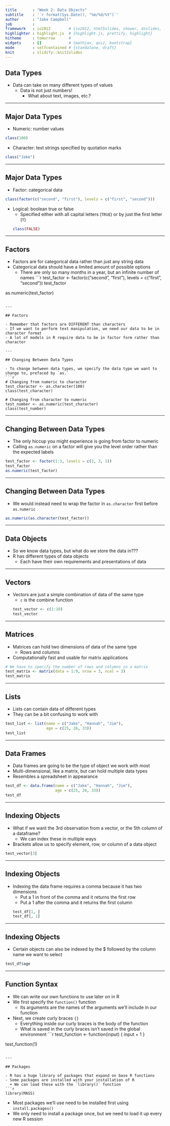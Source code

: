 ```yaml
---
title       : "Week 2: Data Objects"
subtitle    : '`r format(Sys.Date(), "%m/%d/%Y")`'
author      : "Jake Campbell"
job         : 
framework   : io2012        # {io2012, html5slides, shower, dzslides, ...}
highlighter : highlight.js  # {highlight.js, prettify, highlight}
hitheme     : tomorrow      # 
widgets     : []            # {mathjax, quiz, bootstrap}
mode        : selfcontained # {standalone, draft}
knit        : slidify::knit2slides
---
```


## Data Types

- Data can take on many different types of values
  + Data is not just numbers!
    + What about text, images, etc.?

--- 

## Major Data Types

- Numeric: number values
```r
class(100)
```
- Character: text strings specified by quotation marks
```r
class("Jake")
```

---

## Major Data Types

- Factor: categorical data
```r
class(factor(c("second", "first"), levels = c("first", "second")))
```
- Logical: boolean true or false
  + Specified either with all capital letters (`TRUE`) or by just the first letter (`T`)
```r
class(FALSE)
```

---

## Factors

- Factors are for categorical data rather than just any string data
- Categorical data should have a limited amount of possible options
  + There are only so many months in a year, but an infinite number of names
```r
test_factor <- factor(c("second", "first"), levels = c("first", "second"))
test_factor

as.numeric(test_factor)
```

---

## Factors

- Remember that factors are DIFFERENT than characters
- If we want to perform text manipulation, we need our data to be in character format
- A lot of models in R require data to be in factor form rather than character

---

## Changing Between Data Types

- To change between data types, we specify the data type we want to change to, prefaced by `as.`
```r
# Changing from numeric to character
test_character <- as.character(100)
class(test_character)

# Changing from character to numeric
test_number <- as.numeric(test_character)
class(test_number)
```

---

## Changing Between Data Types

- The only hiccup you might experience is going from factor to numeric
- Calling `as.numeric` on a factor will give you the level order rather than the expected labels
```r
test_factor <- factor(1:3, levels = c(2, 3, 1))
test_factor
as.numeric(test_factor)
```

---

## Changing Between Data Types

- We would instead need to wrap the factor in `as.character` first before `as.numeric`
```r
as.numeric(as.character(test_factor))
```

---

## Data Objects

- So we know data types, but what do we store the data in???
- R has different types of data objects
  + Each have their own requirements and presentations of data

---

## Vectors

- Vectors are just a simple combination of data of the same type
  + `c` is the combine function
```r
test_vector <- c(1:10)
test_vector
```

---

## Matrices

- Matrices can hold two dimensions of data of the same type
  + Rows and columns
- Computationally fast and usable for matrix applications
```r
# We have to specify the number of rows and columns in a matrix
test_matrix <- matrix(data = 1:9, nrow = 3, ncol = 3)
test_matrix
```

---

## Lists

- Lists can contain data of different types
- They can be a bit confusing to work with
```r
test_list <- list(name = c("Jake", "Hannah", "Jim"), 
                  age = c(25, 26, 33))
test_list
```

---

## Data Frames 

- Data frames are going to be the type of object we work with most
- Multi-dimensional, like a matrix, but can hold multiple data types
- Resembles a spreadsheet in appearance
```r
test_df <- data.frame(name = c("Jake", "Hannah", "Jim"), 
                      age = c(25, 26, 33))
test_df
```

---

## Indexing Objects

- What if we want the 3rd observation from a vector, or the 5th column of a dataframe?
  + We can index these in multiple ways
- Brackets allow us to specify element, row, or column of a data object
```r
test_vector[3]
```

---

## Indexing Objects

- Indexing the data frame requires a comma because it has two dimensions 
  + Put a 1 in front of the comma and it returns the first row
  + Put a 1 after the comma and it returns the first column
```r
test_df[1, ]
test_df[, 1]
```

---

## Indexing Objects

- Certain objects can also be indexed by the $ followed by the column name we want to select
```r
test_df$age
```

---

## Function Syntax

- We can write our own functions to use later on in R
- We first specify the `function()` function
  + Its arguments are the names of the arguments we’ll include in our function
- Next, we create curly braces `{}`
  + Everything inside our curly braces is the body of the function
  + What is saved in the curly braces isn’t saved in the global environment
```r
test_function <- function(input) {
  input + 1
}

test_function(1)
```

---

## Packages

- R has a huge library of packages that expand on base R functions
- Some packages are installed with your installation of R
  + We can load these with the `library()` function
```r
library(MASS)
```
- Most packages we'll use need to be installed first using `install.packages()`
- We only need to install a package once, but we need to load it up every new R session